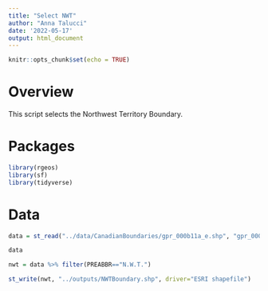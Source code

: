 ```yaml
---
title: "Select NWT"
author: "Anna Talucci"
date: '2022-05-17'
output: html_document
---
```


```r
knitr::opts_chunk$set(echo = TRUE)
```

# Overview
This script selects the Northwest Territory Boundary.

# Packages

```r
library(rgeos)
library(sf)
library(tidyverse)
```

# Data

```r
data = st_read("../data/CanadianBoundaries/gpr_000b11a_e.shp", "gpr_000b11a_e")
```

```r
data
```

```r
nwt = data %>% filter(PREABBR=="N.W.T.")
```

```r

st_write(nwt, "../outputs/NWTBoundary.shp", driver="ESRI shapefile")
```